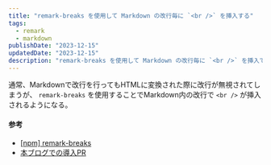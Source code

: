 ```yaml
---
title: "remark-breaks を使用して Markdown の改行毎に `<br />` を挿入する"
tags:
  - remark
  - markdown
publishDate: "2023-12-15"
updatedDate: "2023-12-15"
description: "remark-breaks を使用して Markdown の改行毎に `<br />` を挿入できるようにします。"
---
```


通常、Markdownで改行を行ってもHTMLに変換された際に改行が無視されてしまうが、
`remark-breaks` を使用することでMarkdown内の改行で `<br />` が挿入されるようになる。

#### 参考

- [[npm] remark-breaks](https://www.npmjs.com/package/remark-breaks)
- [本ブログでの導入PR](https://github.com/daichi-iwamoto/noob-front-end-engineer-blog/pull/7)

